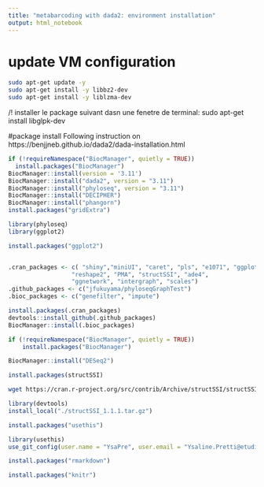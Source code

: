```yaml
---
title: "metabarcoding with dada2: environment installation"
output: html_notebook
---
```

# update VM configuration
``` bash
sudo apt-get update -y 
sudo apt-get install -y libbz2-dev
sudo apt-get install -y liblzma-dev
```


/!\ installer le package suivant dasn une fenetre de terminal:
sudo apt-get install libglpk-dev


#package install
Following instruction on https://benjjneb.github.io/dada2/dada-installation.html
```r
if (!requireNamespace("BiocManager", quietly = TRUE))
  install.packages("BiocManager")
BiocManager::install(version = '3.11')
BiocManager::install("dada2", version = "3.11")
BiocManager::install("phyloseq", version = "3.11")
BiocManager::install("DECIPHER")
BiocManager::install("phangorn")
install.packages("gridExtra")

```

```r
library(phyloseq)
library(ggplot2)
```
```r
install.packages("ggplot2")
```

```r

```

```r
.cran_packages <- c( "shiny","miniUI", "caret", "pls", "e1071", "ggplot2", "randomForest", "dplyr", "ggrepel", "nlme", "devtools",
                  "reshape2", "PMA", "structSSI", "ade4",
                  "ggnetwork", "intergraph", "scales")
.github_packages <- c("jfukuyama/phyloseqGraphTest")
.bioc_packages <- c("genefilter", "impute")
```


```r
install.packages(.cran_packages)
devtools::install_github(.github_packages)
BiocManager::install(.bioc_packages)
```
```r
if (!requireNamespace("BiocManager", quietly = TRUE))
    install.packages("BiocManager")

BiocManager::install("DESeq2")
```
```r
install.packages(structSSI)
```

```bash
wget https://cran.r-project.org/src/contrib/Archive/structSSI/structSSI_1.1.1.tar.gz
```

```r
library(devtools)
install_local("./structSSI_1.1.1.tar.gz")
```

```r
install.packages("usethis")
```

```r
library(usethis)
use_git_config(user.name = "YsaPre", user.email = "Ysaline.Pretti@etudiant.univ-brest.fr")
```

```r
install.packages("rmarkdown")
```
```r
install.packages("knitr")
```

